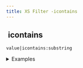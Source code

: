 ```yaml
---
title: XS Filter -icontains
---
```


## <img src="../assets/docuBadge (11).png" alt="" data-size="line" /> icontains <a href="#xsicontains" id="xsicontains"></a>

`value|icontains:substring`

<details>

<summary>Examples</summary>

```javascript
"Hello World"|icontains:"world"    // Returns true (case insensitive)
"Test123"|icontains:"TEST"         // Returns true
```

</details>
